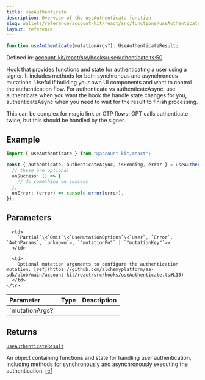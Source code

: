 ```yaml
---
title: useAuthenticate
description: Overview of the useAuthenticate function
slug: wallets/reference/account-kit/react/src/functions/useAuthenticate
layout: reference
---
```


```ts
function useAuthenticate(mutationArgs?): UseAuthenticateResult;
```

Defined in: [account-kit/react/src/hooks/useAuthenticate.ts:50](https://github.com/alchemyplatform/aa-sdk/blob/4987bdd63823427c48ec21401b71fa3cfc2d0675/account-kit/react/src/hooks/useAuthenticate.ts#L50)

[Hook](https://github.com/alchemyplatform/aa-sdk/blob/main/account-kit/react/src/hooks/useAuthenticate.ts) that provides functions and state for authenticating a user using a signer. It includes methods for both synchronous and asynchronous mutations.
Useful if building your own UI components and want to control the authentication flow.
For authenticate vs authenticateAsync, use authenticate when you want the hook the handle state changes for you, authenticateAsync when you need to wait for the result to finish processing.

This can be complex for magic link or OTP flows: OPT calls authenticate twice, but this should be handled by the signer.

## Example

```ts twoslash
import { useAuthenticate } from "@account-kit/react";

const { authenticate, authenticateAsync, isPending, error } = useAuthenticate({
  // these are optional
  onSuccess: () => {
    // do something on success
  },
  onError: (error) => console.error(error),
});
```

## Parameters

<table>
  <thead>
    <tr>
      <th align="left">Parameter</th>
      <th align="left">Type</th>
      <th align="left">Description</th>
    </tr>
  </thead>

  <tbody>
    <tr>
      <td>
        `mutationArgs?`
      </td>

      <td>
        `Partial`\<`Omit`\<`UseMutationOptions`\<`User`, `Error`, `AuthParams`, `unknown`>, `"mutationFn"` | `"mutationKey"`>>
      </td>

      <td>
        Optional mutation arguments to configure the authentication mutation. [ref](https://github.com/alchemyplatform/aa-sdk/blob/main/account-kit/react/src/hooks/useAuthenticate.ts#L15)
      </td>
    </tr>

  </tbody>
</table>

## Returns

[`UseAuthenticateResult`](../type-aliases/UseAuthenticateResult.mdx)

An object containing functions and state for handling user authentication, including methods for synchronously and asynchronously executing the authentication. [ref](https://github.com/alchemyplatform/aa-sdk/blob/main/account-kit/react/src/hooks/useAuthenticate.ts#L20)
